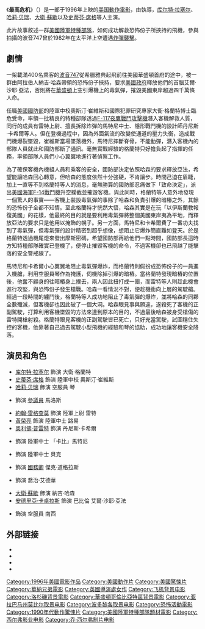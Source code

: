 {{noteTA
|T=zh-hans:最高危机;zh-hk:最高危機;zh-tw:747絕地悍將;
|G1=Show
|1=zh-hans:最高危机;zh-hk:最高危機;zh-tw:747絕地悍將;
}}
{{for|英文名为airframe、台湾翻译为《最高机密》的小说|机身 (小说)}}
{{Infobox Film 
| name = 最高危机
| hk_name = 最高危机
| cn_name = 最高危机
| tw_name = 747絕地悍將
| original_name = {{lang|en|''Executive Decision''}}
| image = ExecutiveDecision poster.jpg
| caption = 公映的电影海报
| director = [[斯图尔特·贝尔德|斯图尔特·贝尔德]]
| music = [[杰瑞·戈德史密斯|杰瑞·戈德史密斯]]
| writer = 吉姆·托马斯<br />约翰·汤玛斯
| starring = [[库尔特·拉塞尔|库尔特·拉塞尔]]<br />[[哈莉·贝瑞|哈莉·贝瑞]]<br />[[大衛·蘇歇|大衛·蘇歇]]<br />[[史蒂芬·席格|史蒂芬·席格]]<br />[[奧利佛·普雷特|奧利佛·普雷特]]<br />[[安德里亞·卡卓拉斯|安德里亞·卡卓拉斯]]<br />[[玛勒·梅普尔斯|玛勒·梅普尔斯]]<br />[[惠普·哈布列|惠普·哈布列]]<br />[[約翰·雷格查莫|約翰·雷格查莫]]<br />[[喬·莫頓|喬·莫頓]]<br />[[理查·李耶列|理查·李耶列]]<br />[[尼古拉斯·普萊爾|尼古拉斯·普萊爾]]<br />[[黃榮亮|黃榮亮]]
| editing = 
| producer = 乔·西佛
| distributor = [[华纳兄弟|华纳兄弟]]
| released = {{Flagicon|USA}}1996年3月15日
| runtime = 134分钟
| language = [[英语|英语]]
| country= {{USA}}
| budget = 5500萬美元
| gross = 1億2207萬9192美元
}}
《'''最高危机'''》（{{lang-en|''Executive Decision''}}）是一部于1996年上映的[[美国|美国]][[動作電影|動作電影]]，由{{tsl|en|Stuart Baird|斯图尔特·贝尔德}}執導，[[库尔特·拉塞尔|库尔特·拉塞尔]]、[[哈莉·贝瑞|哈莉·贝瑞]]、[[大衛·蘇歇|大衛·蘇歇]]以及[[史蒂芬·席格|史蒂芬·席格]]等人主演。

此片故事敘述一群[[美國陸軍特種部隊|美國陸軍特種部隊]]，如何成功解救恐怖份子所挾持的飛機，參與拍攝的波音747曾於1982年在太平洋上空遭遇[[泛美航空830號班機爆炸事件|炸彈襲擊]]。

== 劇情 ==
一架載滿400名乘客的[[波音747|波音747]]從希臘雅典起飛前往美國華盛頓首府的途中，被一群由阿拉伯人納吉·哈森帶領的恐怖份子挾持，要求[[美國政府|美國政府]]釋放他們的首腦艾爾·沙耶·亞法，否則將在[[華盛頓哥倫比亞特區|華盛頓]]上空引爆機上的毒氣彈，摧毀美國東岸超過四千萬條人命。

任職[[美國國防部|美國國防部]]的陸軍中校奧斯汀·崔維斯和國際犯罪研究專家大衛·格蘭特博士臨危受命，率領一批精良的特種部隊透過[[F-117夜鷹戰鬥攻擊機|F-117夜鷹戰鬥攻擊機]]潛入客機解救人質，同行的成員有雷特上尉、擅長拆除炸彈的馬特尼中士、隱形戰鬥機的設計師丹尼斯·卡希爾等人。但在登機過程中，因為外面氣流的改變使通道的壓力失衡，造成戰鬥機爆裂墜毀，崔維斯當場墜落機外，馬特尼摔斷脊骨，不能動彈，潛入客機內的部隊人員就此和國防部斷了通訊。毫無實戰經驗的格蘭特只好擔負起了指揮的任務，率領部隊人員們小心翼翼地進行著偵察工作。

為了確保客機內機組人員和乘客的安全，國防部決定依照哈森的要求釋放亞法，希望能讓哈森回心轉意，但哈森的態度依然十分強硬，不肯讓步。時間己迫在眉睫，加上一直等不到格蘭特等人的消息，毫無勝算的國防部忍痛做下「致命決定」，派出[[美國海軍|美國海軍]][[F-14戰鬥機|F-14戰鬥機]]升空攔截並摧毀客機。與此同時，格蘭特等人意外地發現一個驚人的事實——客機上裝設毒氣彈的事除了哈森和負責引爆的暗樁之外，其餘的恐怖份子全都不知情。至此格蘭特才恍然大悟，哈森其實是在玩「以伊斯蘭教報復美國」的花樣，他最終的目的就是要利用毒氣彈將整個美國東岸夷為平地，而釋放亞法的要求只是他用以掩飾的幌子。另一方面，馬特尼和卡希爾費了一番功夫找到了毒氣彈，但毒氣彈的設計精密到超乎想像，想阻止它爆炸簡直難如登天。於是格蘭特透過機尾燈來發出摩斯密碼，希望國防部再給他們一點時間，國防部長這時方知特種部隊確實已登機了，便停止摧毀客機的命令，不過客機卻也已飛越了能擊落的安全警戒線了。

馬特尼和卡希爾小心翼翼地阻止毒氣彈爆炸，而格蘭特則假扮成恐怖份子的一員進入機艙，利用空服員琴作為掩護，伺機除掉引爆的暗樁。當格蘭特發現暗樁的位置後，他奮不顧身的往暗樁身上撲去，兩人因此扭打成一團，而雷特等人則趁此機會進行攻堅，與恐怖份子發生槍戰。哈森一看情況不對，便趁機衝向上層的駕駛艙。經過一段時間的纏鬥後，格蘭特等人成功地阻止了毒氣彈的爆炸，並將哈森的同夥全數殲滅，但客機卻也因此破了一個大洞。哈森眼見事與願違，遂殺死了客機的正副駕駛，打算利用客機墜毀的方法來達到原本的目的，不過最後哈森被身受槍傷的雷特開槍射殺。格蘭特眼見客機的正副駕駛皆已死亡，只好充當駕駛，試圖穩住失控的客機，他靠著自己過去駕駛小型飛機的經驗和琴的協助，成功地讓客機安全降落。

== 演员和角色 ==
* [[库尔特·拉塞尔|库尔特·拉塞尔]] 飾演 大衛·格蘭特
* [[史蒂芬·席格|史蒂芬·席格]] 飾演 陸軍中校 奧斯汀·崔維斯
* [[哈莉·贝瑞|哈莉·贝瑞]] 飾演 空服員 琴
* {{link-en|詹姆斯·華許|J.T. Walsh}} 飾演 [[美國參議院|參議員]] 馬洛斯
* [[約翰·雷格查莫|約翰·雷格查莫]] 飾演 陸軍上尉 雷特
* [[黃榮亮|黃榮亮]] 飾演 陸軍中士 路易
* [[奧利佛·普雷特|奧利佛·普雷特]] 飾演 丹尼斯·卡希爾
* {{link-en|喬·莫頓|Joe Morton}} 飾演 陸軍中士 「卡比」馬特尼
* {{link-en|惠普·哈布列|Whip Hubley}} 飾演 陸軍中士 貝克
* {{link-en|尼古拉斯·普萊爾|Nicholas Pryor}} 飾演 [[美國國務卿|國務卿]] 傑克·道格拉斯
* {{link-en|理查·李耶列|Richard Riehle}} 飾演 {{Link-en|美國聯邦空警| Federal Air Marshal Service|聯邦空警}} 喬治·艾德華
* [[大衛·蘇歇|大衛·蘇歇]] 飾演 納吉·哈森
* [[安德里亞·卡卓拉斯|安德里亞·卡卓拉斯]] 飾演 巴比倫 艾爾·沙耶·亞法
* {{link-en|玛勒·梅普尔斯|Marla Maples}} 飾演 空服員 南西

== 外部链接 ==
* {{imdb title|id=0116253|title=最高危机}}
* {{Amg movie|136063|最高危机}}
* {{rotten-tomatoes|executive_decision}}
* {{mojo title|executivedecision}}

{{DEFAULTSORT:Executive Decision}}
[[Category:1996年美國電影作品|Category:1996年美國電影作品]]
[[Category:美國動作片|Category:美國動作片]]
[[Category:美國驚悚片|Category:美國驚悚片]]
[[Category:華納兄弟電影|Category:華納兄弟電影]]
[[Category:英國導演處女作|Category:英國導演處女作]]
[[Category:飞机背景电影|Category:飞机背景电影]]
[[Category:洛杉磯背景電影|Category:洛杉磯背景電影]]
[[Category:華盛頓哥倫比亞特區背景電影|Category:華盛頓哥倫比亞特區背景電影]]
[[Category:亚拉巴马州莫比尔取景电影|Category:亚拉巴马州莫比尔取景电影]]
[[Category:波多黎各取景电影|Category:波多黎各取景电影]]
[[Category:恐怖活動電影|Category:恐怖活動電影]]
[[Category:1990年代動作驚悚片|Category:1990年代動作驚悚片]]
[[Category:美國陸軍特種部隊題材電影|Category:美國陸軍特種部隊題材電影]]
[[Category:西尔弗影业电影|Category:西尔弗影业电影]]
[[Category:乔·西尔弗制片电影|Category:乔·西尔弗制片电影]]